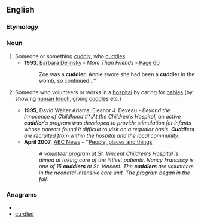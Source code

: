 ==English==

===Etymology===
{{suffix|cuddle|er}}

===Noun===
{{en-noun}}

# Someone or something [[cuddly]], who [[cuddle]]s.
#*'''1993''', [[w:Barbara Delinsky|Barbara Delinsky]] - ''More Than Friends'' - [http://books.google.co.uk/books?id=VIAa_JoKzn8C&q=cuddler&dq=cuddler&lr=&pgis=1 Page 60]
#*:Zoe was a '''cuddler'''. Annie swore she had been a '''cuddler''' in the womb, so continued...''
# {{mostly|US}} Someone who volunteers or works in a [[hospital]] by caring for [[baby|babies]] (by showing [[human touch]], giving [[cuddle]]s etc.)
#*'''1995''', David Walter Adams, Eleanor J. Deveau - ''Beyond the Innocence of Childhood '' #*:''At the Children's Hospital, an active '''cuddler''''s program was developed to provide stimulation for infants whose parents found it difficult to visit on a regualar basis. '''Cuddlers''' are recruited from within the hospital and the local community.''
#*'''April 2007''', [[w:American Broadcasting Company|ABC News]] - ''[http://abclocal.go.com/wtvg/story?section=local&id=5189958 People, places and things]
#*:''A volunteer program at St. Vincent Children's Hospital is aimed at taking care of the littlest patients. Nancy Franciscy is one of 15 '''cuddlers''' at St. Vincent. The '''cuddlers''' are volunteers in the neonatal intensive care unit. The program began in the fall.''

===Anagrams===
* {{alphagram|cddelru}}
* [[curdled#English|curdled]]